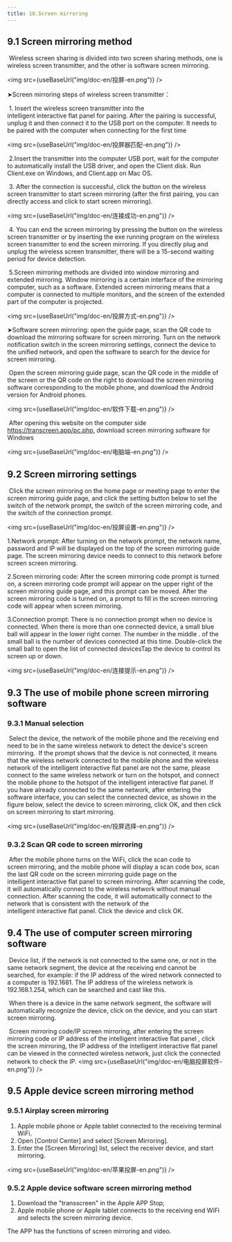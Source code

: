 ```yaml
---
title: 10.Screen mirroring
---
```



## 9.1 Screen mirroring method

​		Wireless screen sharing is divided into two screen sharing methods, one is wireless screen transmitter, and the other is software screen mirroring.

<img  src={useBaseUrl("img/doc-en/投屏-en.png")} />

➤Screen mirroring steps of wireless screen transmitter：

​		1. Insert the wireless screen transmitter into the intelligent interactive flat panel for pairing. After the pairing is successful, unplug it and then connect it to the USB port on the computer. It needs to be paired with the computer when connecting for the first time

<img  src={useBaseUrl("img/doc-en/投屏器匹配-en.png")} />

​		2.Insert the transmitter into the computer USB port, wait for the computer to automatically install the USB driver, and open the Client disk. Run Client.exe on Windows, and Client.app on Mac OS.

​		3. After the connection is successful, click the button on the wireless screen transmitter to start screen mirroring (after the first pairing, you can directly access and click to start screen mirroring).

<img  src={useBaseUrl("img/doc-en/连接成功-en.png")} />

​		4. You can end the screen mirroring by pressing the button on the wireless screen transmitter or by inserting the exe running program on the wireless screen transmitter to end the screen mirroring. If you directly plug and unplug the wireless screen transmitter, there will be a 15-second waiting period for device detection.

​		5.Screen mirroring methods are divided into window mirroring and extended mirroring. Window mirroring is a certain interface of the mirroring computer, such as a software. Extended screen mirroring means that a computer is connected to multiple monitors, and the screen of the extended part of the computer is projected.

<img  src={useBaseUrl("img/doc-en/投屏方式-en.png")} />

➤Software screen mirroring: open the guide page, scan the QR code to download the mirroring software for screen mirroring. Turn on the network notification switch in the screen mirroring settings, connect the device to the unified network, and open the software to search for the device for screen mirroring.

​		Open the screen mirroring guide page, scan the QR code in the middle of the screen or the QR code on the right to download the screen mirroring software corresponding to the mobile phone, and download the Android version for Android phones.

<img  src={useBaseUrl("img/doc-en/软件下载-en.png")} />

​		After opening this website on the computer side https://transcreen.app/pc.php, download screen mirroring software for Windows

<img  src={useBaseUrl("img/doc-en/电脑端-en.png")} />

## 9.2 Screen mirroring settings

​		Click the screen mirroring on the home page or meeting page to enter the screen mirroring guide page, and click the setting button below to set the switch of the network prompt, the switch of the screen mirroring code, and the switch of the connection prompt.

<img  src={useBaseUrl("img/doc-en/投屏设置-en.png")} />

1.Network prompt: After turning on the network prompt, the network name, password and IP will be displayed on the top of the screen mirroring guide page. The screen mirroring device needs to connect to this network before screen screen mirroring.

2.Screen mirroring code: After the screen mirroring code prompt is turned on, a screen mirroring code prompt will appear on the upper right of the screen mirroring guide page, and this prompt can be moved. After the screen mirroring code is turned on, a prompt to fill in the screen mirroring code will appear when screen mirroring.

3.Connection prompt: There is no connection prompt when no device is connected. When there is more than one connected device, a small blue ball will appear in the lower right corner. The number in the middle . of the small ball is the number of devices connected at this time. Double-click the small ball to open the list of connected devicesTap the device to control its screen up or down.

<img  src={useBaseUrl("img/doc-en/连接提示-en.png")} />

## 9.3 The use of mobile phone screen mirroring software

### 9.3.1 Manual selection	  		

​		Select the device, the network of the mobile phone and the receiving end need to be in the same wireless network to detect the device's screen mirroring.​
​		If the prompt shows that the device is not connected, it means that the wireless network connected to the mobile phone and the wireless network of the intelligent interactive flat panel are not the same, please connect to the same wireless network or turn on the hotspot, and connect the mobile phone to the hotspot of the intelligent interactive flat panel. If you have already connected to the same network, after entering the software interface, you can select the connected device, as shown in the figure below, select the device to screen mirroring, click OK, and then click on screen mirroring to start mirroring.

<img  src={useBaseUrl("img/doc-en/投屏选择-en.png")} />

### 9.3.2  Scan QR code to screen mirroring

​		After the mobile phone turns on the WiFi, click the scan code to screen mirroring, and the mobile phone will display a scan code box, scan the last QR code on the screen mirroring guide page on the  intelligent interactive flat panel to screen mirroring. After scanning the code, it will automatically connect to the wireless network without manual connection. After scanning the code, it will automatically connect to the network that is consistent with the network of the intelligent interactive flat panel. Click the device and click OK.

## 9.4 The use of computer screen mirroring software

​		Device list, if the network is not connected to the same one, or not in the same network segment, the device at the receiving end cannot be searched, for example: if the IP address of the wired network connected to a computer is 192.1681. The IP address of the wireless network is 192.168.1.254, which can be searched and cast like this.

​		 When there is a device in the same network segment, the software will automatically recognize the device, click on the device, and you can start screen mirroring.

​		Screen mirroring code/IP screen mirroring, after entering the screen mirroring code or IP address of the intelligent interactive flat panel , click the screen mirroring, the IP address of the intelligent interactive flat panel can be viewed in the connected wireless network, just click the connected network to check the IP.
<img  src={useBaseUrl("img/doc-en/电脑投屏软件-en.png")} />

## 9.5 Apple device screen mirroring method

### 9.5.1  Airplay screen mirroring

1. Apple mobile phone or Apple tablet connected to the receiving terminal WiFi.
2. Open [Control Center] and select [Screen Mirroring].
3. Enter the [Screen Mirroring] list, select the receiver device, and start mirroring.

<img  src={useBaseUrl("img/doc-en/苹果投屏-en.png")} />

### 9.5.2  Apple device software screen mirroring method

1. Download the "transscreen" in the Apple APP Stop;
2. Apple mobile phone or Apple tablet connects to the receiving end WiFi and selects the screen mirroring device.

The APP has the functions of screen mirroring and video.
